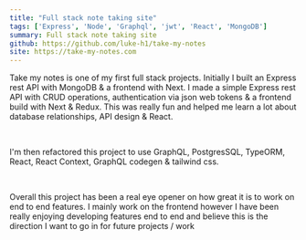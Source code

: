 ```yaml
---
title: "Full stack note taking site"
tags: ['Express', 'Node', 'Graphql', 'jwt', 'React', 'MongoDB']
summary: Full stack note taking site
github: https://github.com/luke-h1/take-my-notes
site: https://take-my-notes.com
---
```


Take my notes is one of my first full stack projects. Initially I built an Express rest API with MongoDB & a frontend with Next. I made a simple Express rest API with CRUD operations, authentication via json web tokens & a frontend build with Next & Redux. This was really fun and helped me learn a lot about database relationships, API design & React. 

<br /> 

I'm then refactored this project to use GraphQL, PostgresSQL, TypeORM, React, React Context, GraphQL codegen & tailwind css. 

<br /> 

Overall this project has been a real eye opener on how great it is to work on end to end features. I mainly work on the frontend however I have been really enjoying developing features end to end and believe this is the direction I want to go in for future projects / work